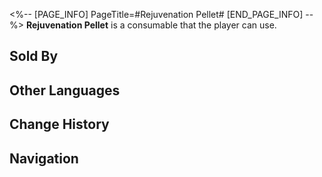 <%-- [PAGE_INFO]
PageTitle=#Rejuvenation Pellet#
[END_PAGE_INFO] --%>
{{Consumable Infobox
|id          = 408604
|image       = Item Rejuvenation Pellet.png{{subst:void|<!--$UPLOAD:<<SpriteOutput/ItemFigures/408604.png>-<Item Rejuvenation Pellet.png>-<Consumable Icons>>-->}}
|type        = Restorative Consumables
|rarity      = 3
|effect      = Upon use, immediately recovers 2 Technique Points for the team.
|description = It is said that it cures all diseases, but it is actually hawthorn pills.<br />It's really delicious though.
|effectType  = 
|effectType2 = 
|effectType3 = 
|recipe      = 
|source1     = [[NutriTreasures]]
|source2     = 
|source3     = 
}}
{{Description|''"Promotion of the medicinal properties of health products is prohibited by the law."''<br />''"Officer, I am wronged! This is not a health product. This is just food. Try it if you don't believe me."''}}
'''Rejuvenation Pellet''' is a consumable that the player can use.

==Sold By==
{{Shop Availability}}

==Other Languages==
{{Other Languages
|en   = Rejuvenation Pellet
|zhs  = 养心返魂丹
|zht  = 養心返魂丹
|ja   = 養心返魂丹
|ko   = 양심반혼단
|es   = Píldora del rejuvenecimiento espiritual
|fr   = Comprimé de revitalisation
|ru   = Омолаживающая гранула
|th   = Rejuvenation Pellet
|vi   = Dưỡng Tâm Phản Hồn Đơn
|de   = Auferstehungstablette
|id   = Rejuvenation Pellet
|pt   = Bolinho Medicinal de Rejuvenescimento
}}

==Change History==
{{Change History|1.0}}

==Navigation==
{{Consumable Navbox}}